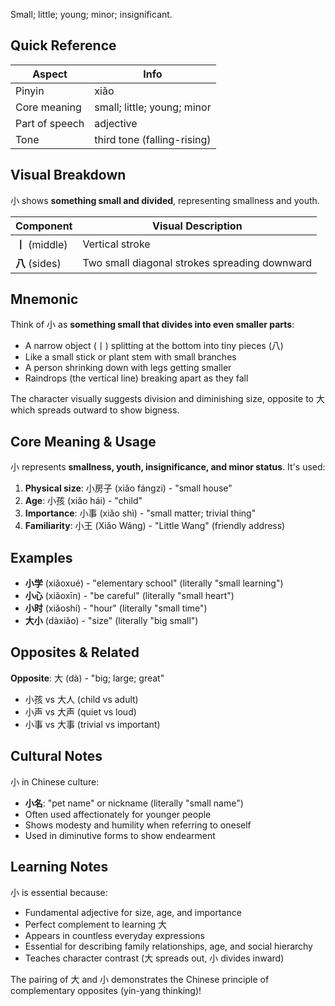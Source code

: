 Small; little; young; minor; insignificant.

## Quick Reference

| Aspect         | Info                        |
| -------------- | --------------------------- |
| Pinyin         | xiǎo                        |
| Core meaning   | small; little; young; minor |
| Part of speech | adjective                   |
| Tone           | third tone (falling-rising) |

## Visual Breakdown

小 shows **something small and divided**, representing smallness and youth.

| Component       | Visual Description                            |
| --------------- | --------------------------------------------- |
| **丨** (middle) | Vertical stroke                               |
| **八** (sides)  | Two small diagonal strokes spreading downward |

## Mnemonic

Think of 小 as **something small that divides into even smaller parts**:

- A narrow object (丨) splitting at the bottom into tiny pieces (八)
- Like a small stick or plant stem with small branches
- A person shrinking down with legs getting smaller
- Raindrops (the vertical line) breaking apart as they fall

The character visually suggests division and diminishing size, opposite to 大 which spreads outward
to show bigness.

## Core Meaning & Usage

小 represents **smallness, youth, insignificance, and minor status**. It's used:

1. **Physical size**: 小房子 (xiǎo fángzi) - "small house"
2. **Age**: 小孩 (xiǎo hái) - "child"
3. **Importance**: 小事 (xiǎo shì) - "small matter; trivial thing"
4. **Familiarity**: 小王 (Xiǎo Wáng) - "Little Wang" (friendly address)

## Examples

- **小学** (xiǎoxué) - "elementary school" (literally "small learning")
- **小心** (xiǎoxīn) - "be careful" (literally "small heart")
- **小时** (xiǎoshí) - "hour" (literally "small time")
- **大小** (dàxiǎo) - "size" (literally "big small")

## Opposites & Related

**Opposite**: 大 (dà) - "big; large; great"

- 小孩 vs 大人 (child vs adult)
- 小声 vs 大声 (quiet vs loud)
- 小事 vs 大事 (trivial vs important)

## Cultural Notes

小 in Chinese culture:

- **小名**: "pet name" or nickname (literally "small name")
- Often used affectionately for younger people
- Shows modesty and humility when referring to oneself
- Used in diminutive forms to show endearment

## Learning Notes

小 is essential because:

- Fundamental adjective for size, age, and importance
- Perfect complement to learning 大
- Appears in countless everyday expressions
- Essential for describing family relationships, age, and social hierarchy
- Teaches character contrast (大 spreads out, 小 divides inward)

The pairing of 大 and 小 demonstrates the Chinese principle of complementary opposites (yin-yang
thinking)!
